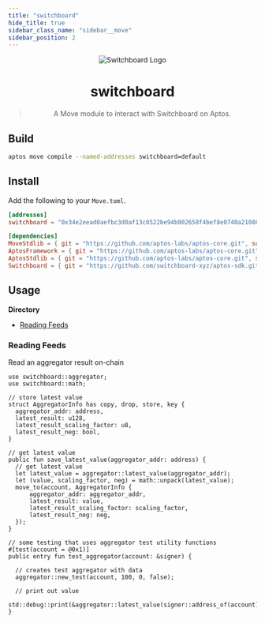 ```yaml
---
title: "switchboard"
hide_title: true
sidebar_class_name: "sidebar__move"
sidebar_position: 2
---
```


<div align="center">

![Switchboard Logo](https://github.com/switchboard-xyz/sbv2-core/raw/main/website/static/img/icons/switchboard/avatar.png)

# switchboard

> A Move module to interact with Switchboard on Aptos.

</div>

## Build

```bash
aptos move compile --named-addresses switchboard=default
```

## Install

Add the following to your `Move.toml`.

```toml
[addresses]
switchboard = "0x34e2eead0aefbc3d0af13c0522be94b002658f4bef8e0740a21086d22236ad77"

[dependencies]
MoveStdlib = { git = "https://github.com/aptos-labs/aptos-core.git", subdir = "aptos-move/framework/move-stdlib/", rev = "devnet" }
AptosFramework = { git = "https://github.com/aptos-labs/aptos-core.git", subdir = "aptos-move/framework/aptos-framework/", rev = "devnet" }
AptosStdlib = { git = "https://github.com/aptos-labs/aptos-core.git", subdir = "aptos-move/framework/aptos-stdlib/", rev = "devnet" }
Switchboard = { git = "https://github.com/switchboard-xyz/aptos-sdk.git", subdir = "move/switchboard/", rev = "main" }
```

## Usage

**Directory**

- [Reading Feeds](#reading-feeds)

### Reading Feeds

Read an aggregator result on-chain

```move
use switchboard::aggregator;
use switchboard::math;

// store latest value
struct AggregatorInfo has copy, drop, store, key {
  aggregator_addr: address,
  latest_result: u128,
  latest_result_scaling_factor: u8,
  latest_result_neg: bool,
}

// get latest value
public fun save_latest_value(aggregator_addr: address) {
  // get latest value
  let latest_value = aggregator::latest_value(aggregator_addr);
  let (value, scaling_factor, neg) = math::unpack(latest_value);
  move_to(account, AggregatorInfo {
      aggregator_addr: aggregator_addr,
      latest_result: value,
      latest_result_scaling_factor: scaling_factor,
      latest_result_neg: neg,
  });
}

// some testing that uses aggregator test utility functions
#[test(account = @0x1)]
public entry fun test_aggregator(account: &signer) {

  // creates test aggregator with data
  aggregator::new_test(account, 100, 0, false);

  // print out value
  std::debug::print(&aggregator::latest_value(signer::address_of(account)));
}
```

